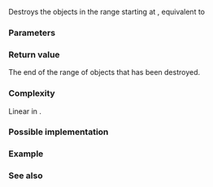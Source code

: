 {{cpp/ranges/title|destroy_n}}
{{cpp/memory/navbar}}
{{dcl begin}}
{{dcl header|memory}}
{{dcl h|Call signature}}
{{dcl|since=c++20|
template&lt; no-throw-input-iterator I &gt;
    requires std::destructible&lt;std::iter_value_t&lt;I&gt;&gt;
constexpr I destroy_n( I first, std::iter_difference_t&lt;I&gt; n ) noexcept;
}}
{{dcl end}}

Destroys the {{c|n}} objects in the range starting at {{c|first}}, equivalent to
{{source|1=
return std::ranges::destroy(std::counted_iterator(first, n), std::default_sentinel).base();
}}

{{cpp/ranges/niebloid}}

===Parameters===
{{par begin}}
{{par|first|the beginning of the range of elements to destroy}}
{{par|n|the number of elements to destroy}}
{{par end}}

===Return value===
The end of the range of objects that has been destroyed.

===Complexity===
Linear in {{c|n}}.

===Possible implementation===
{{eq fun|1=
struct destroy_n_fn
{
    template&lt;no-throw-input-iterator I&gt;
        requires std::destructible&lt;std::iter_value_t&lt;I&gt;&gt;
    constexpr I operator()(I first, std::iter_difference_t&lt;I&gt; n) const noexcept
    {
        for (; n != 0; (void)++first, --n)
            std::ranges::destroy_at(std::addressof(*first));
        return first;
    }
};

inline constexpr destroy_n_fn destroy_n{};
}}

===Example===
{{cpp/memory/destroy example|ranges::destroy_n}}

===See also===
{{dsc begin}}
{{dsc inc|cpp/memory/ranges/dsc destroy_at}}
{{dsc inc|cpp/memory/ranges/dsc destroy}}
{{dsc inc|cpp/memory/dsc destroy_n}}
{{dsc end}}

{{langlinks|es|ja|ru|zh}}